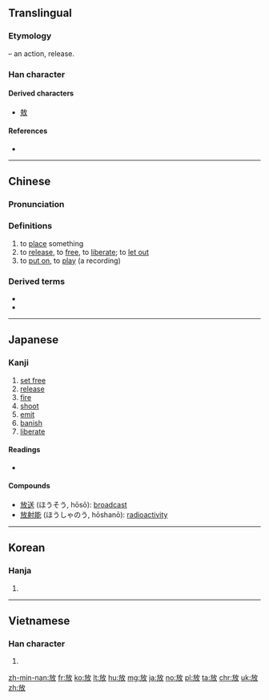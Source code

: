 ==Translingual==
{{stroke order|strokes=8}}

===Etymology===
{{Han compound|方|攴|alt2=攵|t2=hand, action|ls=psc|c1=p|c2=s}} – an action, release.

===Han character===
{{Han char|rn=66|rad=攴|as=04|sn=8|four=08240|canj=YSOK|ids=⿰方攵}}

====Derived characters====
* [[敖]]

====References====
* {{Han ref|kx=0469.030|dkj=13133|dj=0818.050|hdz=21451.110|uh=653E|ud=25918|bh=A9F1|bd=43505}}

----

==Chinese==
{{zh-forms}}

===Pronunciation===
{{zh-pron
|m=fàng |ma=y
|c=fong3,fong2
|h=pfs=piong
|md=
|mn=hòng/pàng
|w=
|mc=y
|oc=y
|cat=v
}}

===Definitions===
{{zh-hanzi}}

# to [[place]] something
# to [[release]], to [[free]], to [[liberate]]; to [[let out]]
# to [[put on]], to [[play]] (a recording)

===Derived terms===
* {{zh-l|放屁|tr=fàngpì}}
* {{zh-l|放射性|tr=fàngshèxìng}}

----

==Japanese==

===Kanji===
{{ja-kanji|grade=3|rs=攴04}}

# [[set free]]
# [[release]]
# [[fire]]
# [[shoot]]
# [[emit]]
# [[banish]]
# [[liberate]]

====Readings====
* {{ja-readings|goon=[[ほう]] (hō)|kanon=[[ほう]] (hō)|kun=[[はなす]] (hanasu), [[はなつ]] (hanatsu), [[ゆるす]] (yurusu)}}

====Compounds====
* [[放送]] (ほうそう, hōsō): [[broadcast]]
* [[放射能]] (ほうしゃのう, hōshanō): [[radioactivity]]

----

==Korean==

===Hanja===
{{ko-hanja|hangeul=방|eumhun=|rv=bang|mr=pang|y=pang}}

# {{defn|lang=ko|sort=攴04}}

----

==Vietnamese==

===Han character===
{{vi-hantu|[[phóng]], [[phúng]], [[phưng]]|rs=攴04}}

# {{defn|lang=vi|sort=攴04}}

[[zh-min-nan:放]]
[[fr:放]]
[[ko:放]]
[[lt:放]]
[[hu:放]]
[[mg:放]]
[[ja:放]]
[[no:放]]
[[pl:放]]
[[ta:放]]
[[chr:放]]
[[uk:放]]
[[zh:放]]